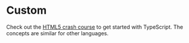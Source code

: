 
<HeroPattern />

# Custom

<ComingSoon />

Check out the [HTML5 crash course](/learn/html5/tutorials/crash-course) to get started with TypeScript. The concepts are similar for other languages.
